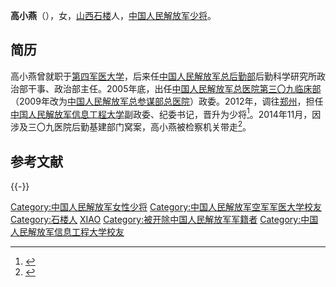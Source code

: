 '''高小燕'''（{{bd|1957年||}}），女，[[山西省|山西]][[石楼县|石楼]]人，[[中国人民解放军少将|中国人民解放军少将]]。

==简历==
高小燕曾就职于[[中国人民解放军空军军医大学|第四军医大学]]，后来任[[中国人民解放军总后勤部|中国人民解放军总后勤部]]后勤科学研究所政治部干事、政治部主任。2005年底，出任[[中国人民解放军总医院第八医学中心|中国人民解放军总医院第三〇九临床部]]（2009年改为[[中国人民解放军总医院第八医学中心|中国人民解放军总参谋部总医院]]）政委。2012年，调往[[郑州市|郑州]]，担任[[中国人民解放军战略支援部队信息工程大学|中国人民解放军信息工程大学]]副政委、纪委书记，晋升为少将<ref>{{cite news|title=解放军信息工程大学副政委高小燕少将被查|url=http://news.sohu.com/20141204/n406643425.shtml?pvid=5516dc70b52c0033|accessdate=2014-12-04|newspaper=搜狐网|deadurl=yes|archiveurl=https://web.archive.org/web/20141213013653/http://news.sohu.com/20141204/n406643425.shtml?pvid=5516dc70b52c0033|archivedate=2014-12-13}}</ref>。2014年11月，因涉及三〇九医院后勤基建部门窝案，高小燕被检察机关带走<ref>{{cite news|title=高小燕成十八大以来首个落马女将军|url=http://news.sohu.com/20141204/n406643604.shtml?pvid=5516dc70b52c0033|accessdate=2014-12-04|newspaper=搜狐网|deadurl=yes|archiveurl=https://web.archive.org/web/20141213013655/http://news.sohu.com/20141204/n406643604.shtml?pvid=5516dc70b52c0033|archivedate=2014-12-13}}</ref>。

== 参考文献 ==
{{Reflist}}

{{-}}
{{中共十八大到十九大期间的反腐败工作}}

{{DEFAULTSORT:G高}}
[[Category:中国人民解放军女性少将|Category:中国人民解放军女性少将]]
[[Category:中国人民解放军空军军医大学校友|Category:中国人民解放军空军军医大学校友]]
[[Category:石楼人|Category:石楼人]]
[[Category:高姓|XIAO]]
[[Category:被开除中国人民解放军军籍者|Category:被开除中国人民解放军军籍者]]
[[Category:中国人民解放军信息工程大学校友|Category:中国人民解放军信息工程大学校友]]

{{中华人民共和国军事人物小作品}}